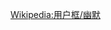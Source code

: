 <noinclude>{{幽默}}</noinclude>{{Userbox-2
  |boarder-c=#000
  |id1=<span>[[Duang|<span style="color:white">DUANG</span>]]</span>
  |id1-s=9
  |id1-c=#000000
  |id2=<span>-{zh-hans:[[File:Duang_simplified.svg|45px]]; zh-hant:[[File:Duang traditional.png|45px]];}-</span>
  |id2-c=#FFFFFF
  |info=该用户加了<span>[[电影特技|<span title="特技" style="color:green">'''霸王'''</span>]]</span>，头发和[[成龙]]一样<del>'''乌黑浓密'''</del>。
  |nocat={{{nocat|}}}
  |usercategory=喜欢成龙的维基人
}}<noinclude>{{Clear}}[[Wikipedia:用户框/幽默]]</noinclude>
